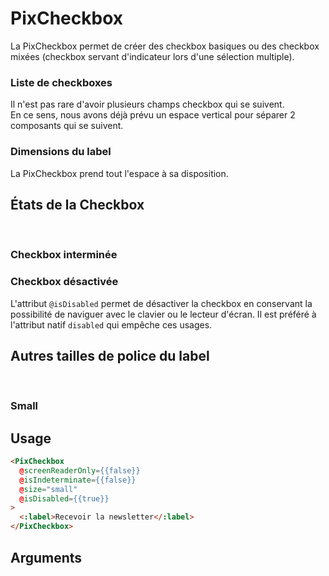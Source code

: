 
<Meta of={ComponentStories} />

# PixCheckbox

La PixCheckbox permet de créer des checkbox basiques ou des checkbox mixées (checkbox servant d'indicateur lors d'une sélection multiple).

<Story of={ComponentStories.Default} height={60} />

<Story of={ComponentStories.DefaultChecked} height={60} />

### Liste de checkboxes

Il n'est pas rare d'avoir plusieurs champs checkbox qui se suivent.<br/>
En ce sens, nous avons déjà prévu un espace vertical pour séparer 2 composants qui se suivent.

<Story of={ComponentStories.multiple} height={140} />

### Dimensions du label

La PixCheckbox prend tout l'espace à sa disposition.

<Story of={ComponentStories.FullWidth} height={100} />

## États de la Checkbox

<br />

### Checkbox interminée

<Story of={ComponentStories.isIndeterminate} height={60} />

### Checkbox désactivée

L'attribut `@isDisabled` permet de désactiver la checkbox en conservant la possibilité de naviguer avec le clavier ou le lecteur d'écran. Il est préféré à l'attribut natif `disabled` qui empêche ces usages.

<Story of={ComponentStories.isDisabled} height={60} />
<Story of={ComponentStories.checkedIsDisabled} height={60} />
<Story of={ComponentStories.isIndeterminateIsDisabled} height={60} />

## Autres tailles de police du label

<br />

### Small

<Story of={ComponentStories.withSmallLabel} height={60} />

## Usage

```html
<PixCheckbox
  @screenReaderOnly={{false}}
  @isIndeterminate={{false}}
  @size="small"
  @isDisabled={{true}}
>
  <:label>Recevoir la newsletter</:label>
</PixCheckbox>
```

## Arguments

<ArgTypes of={ComponentStories} />
